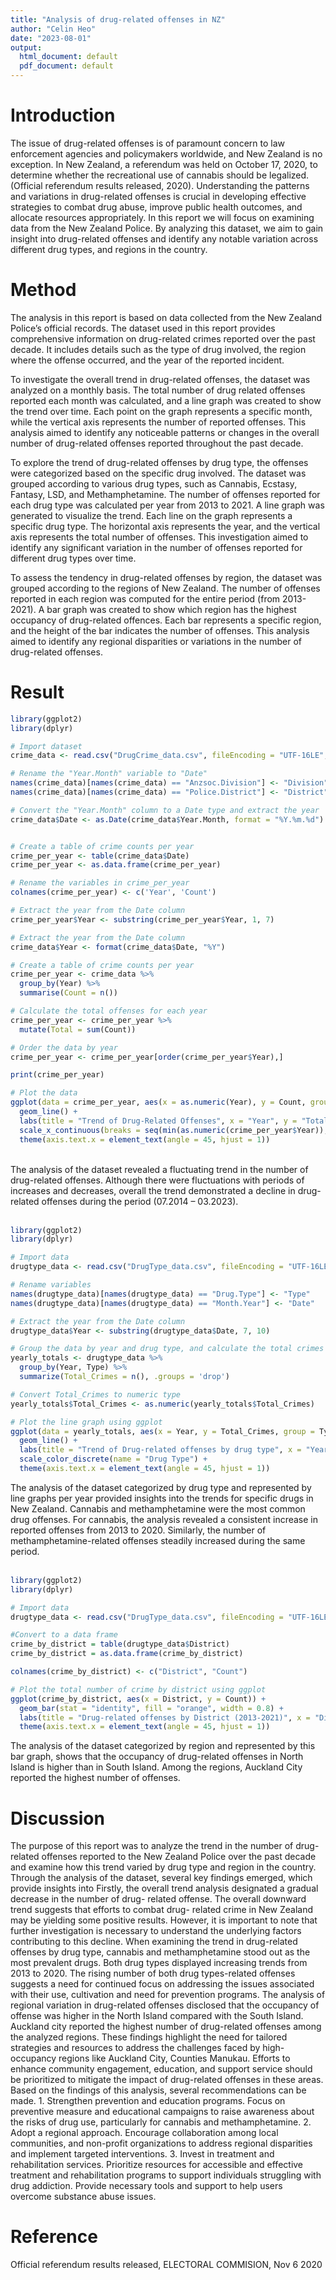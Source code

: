 ```yaml
---
title: "Analysis of drug-related offenses in NZ"
author: "Celin Heo"
date: "2023-08-01"
output:
  html_document: default
  pdf_document: default
---
```


# Introduction\
The issue of drug-related offenses is of paramount concern to law enforcement agencies and policymakers worldwide, and New Zealand is no exception. In New Zealand, a referendum was held on October 17, 2020, to determine whether the recreational use of cannabis should be legalized. (Official referendum results released, 2020). Understanding the patterns and variations in drug-related offenses is crucial in developing effective strategies to combat drug abuse, improve public health outcomes, and allocate resources appropriately. In this report we will focus on examining data from the New Zealand Police. By analyzing this dataset, we aim to gain insight into drug-related offenses and identify any notable variation across different drug types, and regions in the country.


# Method\
The analysis in this report is based on data collected from the New Zealand Police’s official records. The dataset used in this report provides comprehensive information on drug-related crimes reported over the past decade. It includes details such as the type of drug involved, the region where the offense occurred, and the year of the reported incident.\

To investigate the overall trend in drug-related offenses, the dataset was analyzed on a monthly basis. The total number of drug related offenses reported each month was calculated, and a line graph was created to show the trend over time. Each point on the graph represents a specific month, while the vertical axis represents the number of reported offenses. This analysis aimed to identify any noticeable patterns or changes in the overall number of drug-related offenses reported throughout the past decade.\

To explore the trend of drug-related offenses by drug type, the offenses were categorized based on the specific drug involved. The dataset was grouped according to various drug types, such as Cannabis, Ecstasy, Fantasy, LSD, and Methamphetamine. The number of offenses reported for each drug type was calculated per year from 2013 to 2021. A line graph was generated to visualize the trend. Each line on the graph represents a specific drug type. The horizontal axis represents the year, and the vertical axis represents the total number of offenses. This investigation aimed to identify any significant variation in the number of offenses reported for different drug types over time.\

To assess the tendency in drug-related offenses by region, the dataset was grouped according to the regions of New Zealand. The number of offenses reported in each region was computed for the entire period (from 2013-2021). A bar graph was created to show which region has the highest occupancy of drug-related offences. Each bar represents a specific region, and the height of the bar indicates the number of offenses. This analysis aimed to identify any regional disparities or variations in the number of drug-related offenses.\


# Result\

```r
library(ggplot2)
library(dplyr)

# Import dataset
crime_data <- read.csv("DrugCrime_data.csv", fileEncoding = "UTF-16LE", sep = "\t")

# Rename the "Year.Month" variable to "Date"
names(crime_data)[names(crime_data) == "Anzsoc.Division"] <- "Division"
names(crime_data)[names(crime_data) == "Police.District"] <- "District"

# Convert the "Year.Month" column to a Date type and extract the year
crime_data$Date <- as.Date(crime_data$Year.Month, format = "%Y.%m.%d")


# Create a table of crime counts per year
crime_per_year <- table(crime_data$Date)
crime_per_year <- as.data.frame(crime_per_year)

# Rename the variables in crime_per_year
colnames(crime_per_year) <- c('Year', 'Count')

# Extract the year from the Date column
crime_per_year$Year <- substring(crime_per_year$Year, 1, 7)

# Extract the year from the Date column
crime_data$Year <- format(crime_data$Date, "%Y")

# Create a table of crime counts per year
crime_per_year <- crime_data %>%
  group_by(Year) %>%
  summarise(Count = n())

# Calculate the total offenses for each year
crime_per_year <- crime_per_year %>%
  mutate(Total = sum(Count))

# Order the data by year
crime_per_year <- crime_per_year[order(crime_per_year$Year),]

print(crime_per_year)

# Plot the data
ggplot(data = crime_per_year, aes(x = as.numeric(Year), y = Count, group = 1)) +
  geom_line() +
  labs(title = "Trend of Drug-Related Offenses", x = "Year", y = "Total Offenses") +
  scale_x_continuous(breaks = seq(min(as.numeric(crime_per_year$Year)), max(as.numeric(crime_per_year$Year)), by = 2)) +
  theme(axis.text.x = element_text(angle = 45, hjust = 1))
```
\
The analysis of the dataset revealed a fluctuating trend in the number of drug-related offenses. Although there were fluctuations with periods of increases and decreases, overall the trend demonstrated a decline in drug-related offenses during the period (07.2014 – 03.2023).\
\


```r
library(ggplot2)
library(dplyr)

# Import data
drugtype_data <- read.csv("DrugType_data.csv", fileEncoding = "UTF-16LE", sep = "\t")

# Rename variables
names(drugtype_data)[names(drugtype_data) == "Drug.Type"] <- "Type"
names(drugtype_data)[names(drugtype_data) == "Month.Year"] <- "Date"

# Extract the year from the Date column
drugtype_data$Year <- substring(drugtype_data$Date, 7, 10)

# Group the data by year and drug type, and calculate the total crimes
yearly_totals <- drugtype_data %>%
  group_by(Year, Type) %>%
  summarize(Total_Crimes = n(), .groups = 'drop')

# Convert Total_Crimes to numeric type
yearly_totals$Total_Crimes <- as.numeric(yearly_totals$Total_Crimes)

# Plot the line graph using ggplot
ggplot(data = yearly_totals, aes(x = Year, y = Total_Crimes, group = Type, color = Type)) +
  geom_line() +
  labs(title = "Trend of Drug-related offenses by drug type", x = "Year", y = "Total offenses") +
  scale_color_discrete(name = "Drug Type") +
  theme(axis.text.x = element_text(angle = 45, hjust = 1))
```

The analysis of the dataset categorized by drug type and represented by line graphs per year provided insights into the trends for specific drugs in New Zealand. Cannabis and methamphetamine were the most common drug offenses. For cannabis, the analysis revealed a consistent increase in reported offenses from 2013 to 2020. Similarly, the number of methamphetamine-related offenses steadily increased during the same period.\
\

```r
library(ggplot2)
library(dplyr)

# Import data
drugtype_data <- read.csv("DrugType_data.csv", fileEncoding = "UTF-16LE", sep = "\t")

#Convert to a data frame
crime_by_district = table(drugtype_data$District)
crime_by_district = as.data.frame(crime_by_district)

colnames(crime_by_district) <- c("District", "Count")

# Plot the total number of crime by district using ggplot
ggplot(crime_by_district, aes(x = District, y = Count)) +
  geom_bar(stat = "identity", fill = "orange", width = 0.8) +
  labs(title = "Drug-related offenses by District (2013-2021)", x = "District", y = "Total number of drug-realted offenses") +
  theme(axis.text.x = element_text(angle = 45, hjust = 1))

```

The analysis of the dataset categorized by region and represented by this bar graph, shows that the occupancy of drug-related offenses in North Island is higher than in South Island. Among the regions, Auckland City reported the highest number of
offenses.\

# Discussion\
The purpose of this report was to analyze the trend in the number of drug-related offenses reported to the New Zealand Police over the past decade and examine how this trend varied by drug type and region in the country. Through the analysis of the dataset, several key findings emerged, which provide insights into
Firstly, the overall trend analysis designated a gradual decrease in the number of drug- related offense. The overall downward trend suggests that efforts to combat drug- related crime in New Zealand may be yielding some positive results. However, it is important to note that further investigation is necessary to understand the underlying factors contributing to this decline.
When examining the trend in drug-related offenses by drug type, cannabis and methamphetamine stood out as the most prevalent drugs. Both drug types displayed increasing trends from 2013 to 2020. The rising number of both drug types-related offenses suggests a need for continued focus on addressing the issues associated with their use, cultivation and need for prevention programs.
The analysis of regional variation in drug-related offenses disclosed that the occupancy of offense was higher in the North Island compared with the South Island. Auckland city reported the highest number of drug-related offenses among the analyzed regions. These findings highlight the need for tailored strategies and resources to address the challenges faced by high-occupancy regions like Auckland City, Counties Manukau. Efforts to enhance community engagement, education, and support service should be prioritized to mitigate the impact of drug-related offenses in these areas.
Based on the findings of this analysis, several recommendations can be made.
1. Strengthen prevention and education programs.
Focus on preventive measure and educational campaigns to raise awareness about the risks of drug use, particularly for cannabis and methamphetamine.
2. Adopt a regional approach.
Encourage collaboration among local communities, and non-profit organizations to address regional disparities and implement targeted interventions.
3. Invest in treatment and rehabilitation services.
Prioritize resources for accessible and effective treatment and rehabilitation programs to support individuals struggling with drug addiction. Provide necessary tools and support to help users overcome substance abuse issues.

# Reference\
Official referendum results released, ELECTORAL COMMISION, Nov 6 2020
